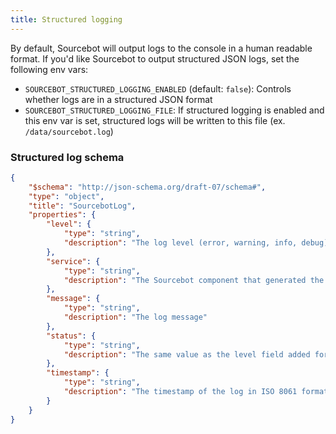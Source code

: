 ```yaml
---
title: Structured logging
---
```


By default, Sourcebot will output logs to the console in a human readable format. If you'd like Sourcebot to output structured JSON logs, set the following env vars:

- `SOURCEBOT_STRUCTURED_LOGGING_ENABLED` (default: `false`): Controls whether logs are in a structured JSON format
- `SOURCEBOT_STRUCTURED_LOGGING_FILE`: If structured logging is enabled and this env var is set, structured logs will be written to this file (ex. `/data/sourcebot.log`)

### Structured log schema
```json
{
    "$schema": "http://json-schema.org/draft-07/schema#",
    "type": "object",
    "title": "SourcebotLog",
    "properties": {
        "level": {
            "type": "string",
            "description": "The log level (error, warning, info, debug)"
        },
        "service": {
            "type": "string",
            "description": "The Sourcebot component that generated the log"
        },
        "message": {
            "type": "string",
            "description": "The log message"
        },
        "status": {
            "type": "string",
            "description": "The same value as the level field added for datadog support"
        },
        "timestamp": {
            "type": "string",
            "description": "The timestamp of the log in ISO 8061 format"
        }
    }
}
```